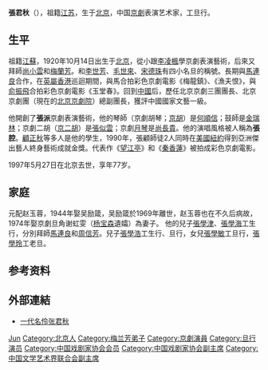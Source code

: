 '''張君秋'''（{{bd|1920年|10月14日|1997年|5月27日|catIdx=Z}}），祖籍[[江苏|江苏]]，生于[[北京|北京]]，中国[[京劇|京劇]]表演艺术家，工旦行。

== 生平 ==
祖籍[[江蘇|江蘇]]，1920年10月14日出生于[[北京|北京]]，從小跟[[李凌楓|李凌楓]]學京劇表演藝術，后來又拜師[[尚小雲|尚小雲]]和[[梅蘭芳|梅蘭芳]]。和[[李世芳|李世芳]]、[[毛世來|毛世來]]、[[宋德珠|宋德珠]]有四小名旦的稱號。長期與[[馬連良|馬連良]]合作，在[[英屬香港|英屬香港]]巡迴期間，與馬合拍彩色京劇電影《梅龍鎮》、《漁夫恨》，與[[俞振飛|俞振飛]]合拍彩色京劇電影《玉堂春》。回到[[中國|中國]]后，歷任北京京劇三團團長、北京京劇團（現在的[[北京京劇院|北京京劇院]]）總副團長，獲評中國國家文藝一級。

他開創了'''張派'''京劇表演藝術，他的琴師（京劇胡琴；[[京胡|京胡]]）是[[何順信|何順信]]；鼓師是[[金瑞林|金瑞林]]；京劇二胡（[[京二胡|京二胡]]）是[[張似雲|張似雲]]；京劇[[月琴|月琴]]是[[尚長貴|尚長貴]]。他的演唱風格被人稱為'''張腔'''。[[顧正秋|顧正秋]]等多人是他的學生，1990年，張顧師徒2人同時在[[美國|美國]][[紐約|紐約]]得到亞洲傑出藝人終身藝術成就金獎。代表作《[[望江亭|望江亭]]》和《[[秦香蓮|秦香蓮]]》被拍成彩色京劇電影。

1997年5月27日在北京去世，享年77岁。

== 家庭 ==
元配赵玉蓉，1944年娶吴励箴，吴励箴於1969年離世，赵玉蓉也在不久后病故，1974年娶京劇旦角谢虹雯（[[杨宝森|杨宝森]]遺孀）為妻子。
他的兒子[[張學津|張學津]]、[[張學海|張學海]]工生行，分別拜師[[馬連良|馬連良]]和[[周信芳|周信芳]]。兒子[[張學浩|張學浩]]工生行、旦行，女兒[[張學敏|張學敏]]工旦行，[[張學玲|張學玲]]工老旦。

== 参考资料 ==
{{reflist}}

== 外部連結 ==
* [https://web.archive.org/web/20190508133906/http://www.jingju.com/jingjurenwu/renwugushi/2012-06-15/11330.html 一代名伶张君秋 ]

{{京剧名角}}
{{中国戏剧家协会第二届理事会}}
{{中国戏剧家协会第三届理事会}}
{{中国戏剧家协会第四届理事会}}
{{中国文学艺术界联合会第四届全国委员会}}
{{中国文学艺术界联合会第五届全国委员会}}
{{中国文学艺术界联合会第六届全国委员会}}

{{Authority control}}
{{DEFAULTSORT:Zhang张}}
[[Category:张姓|Jun]]
[[Category:北京人|Category:北京人]]
[[Category:梅兰芳弟子|Category:梅兰芳弟子]]
[[Category:京劇演員|Category:京劇演員]]
[[Category:旦行演员|Category:旦行演员]]
[[Category:中国戏剧家协会会员|Category:中国戏剧家协会会员]]
[[Category:中国戏剧家协会副主席|Category:中国戏剧家协会副主席]]
[[Category:中国文学艺术界联合会副主席|Category:中国文学艺术界联合会副主席]]